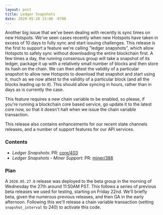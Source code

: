 ```yaml
---
layout: post
title: Ledger Snapshots
date: 2020-05-26 15:00 -0700
---
```


Another big issue that we've been dealing with recently is sync times on new Hotspots. We've seen
cases recently when new Hotspots have taken in excess of 10 days to fully sync and start issuing
challenges. This release is the first to support a feature we're calling "ledger snapshots", which
allow Hotspots to safely sync without downloading the entire blockchain first. A few times a day,
the running consensus group will take a snapshot of its ledger, package it up with a relatively
small number of blocks and then store its hash on the chain. We can then attest the validity of a
particular snapshot to allow new Hotspots to download that snapshot and start using it, much as we
now attest to the validity of a particular block (and all the blocks leading up to it). This should
allow syncing in hours, rather than in days as is currently the case.

<!--truncate-->

This feature requires a new chain variable to be enabled, so please, if you're running a blockchain
core based service, go update it to the latest core now, so that it doesn't halt when we issue the
chain variable transaction.

This release also contains enhancements for our recent state channels releases, and a number of
support features for our API services.

### Contents

- _Ledger Snapshots_: PR: [core/403](https://github.com/helium/blockchain-core/pull/403)
- _Ledger Snapshots - Miner Support_: PR: [miner/388](https://github.com/helium/miner/pull/388)

### Plan

A `2020.05.27.0` release was deployed to the beta group in the morning of Wednesday the 27th around
11:50AM PST. This follows a series of previous beta releases we used for testing, starting on Friday
22nd. We'll briefly beta, given the numerous previous releases, and then GA in the early afternoon.
Following this we'll release a chain variable transaction (setting `snapshot_interval` to 240) to
activate this code.
